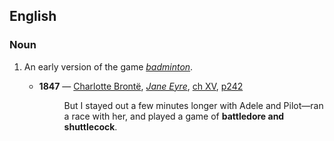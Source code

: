==English==

===Noun===
{{wikipedia|Battledore and Shuttlecock}}
{{en-noun|head=[[battledore]] and [[shuttlecock]]|-}}

# {{lb|en|obsolete}} An early version of the game ''[[badminton]]''.
#* '''1847''' — [[w:Charlotte Brontë|Charlotte Brontë]], ''[[s:Jane Eyre|Jane Eyre]]'', [[s:Jane_Eyre/Chapter_XV|ch XV]], [http://books.google.com/books?id=Ltn0gJg9mF4C&pg=PA242&dq=%22battledore+and+shuttlecock%22 p242]
#*: But I stayed out a few minutes longer with Adele and Pilot—ran a race with her, and played a game of '''battledore and shuttlecock'''.